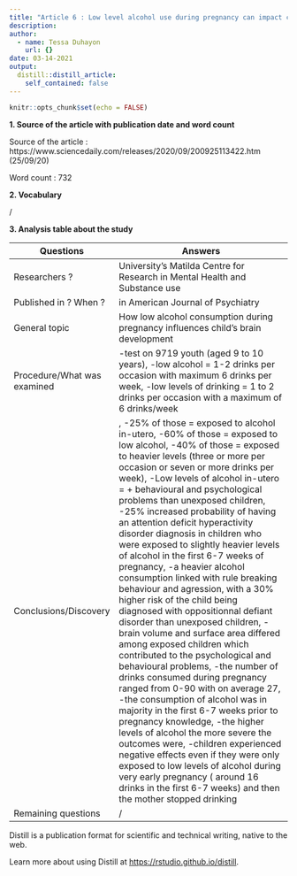 ```yaml
---
title: "Article 6 : Low level alcohol use during pregnancy can impact child's brain development"
description: 
author:
  - name: Tessa Duhayon
    url: {}
date: 03-14-2021
output:
  distill::distill_article:
    self_contained: false
---
```


```r
knitr::opts_chunk$set(echo = FALSE)
```
**1. Source of the article with publication date and word count**

Source of the article : https://www.sciencedaily.com/releases/2020/09/200925113422.htm (25/09/20)

Word count : 732

**2. Vocabulary**

/

**3. Analysis table about the study**

| Questions                    | Answers                                                                                                                                                                                                                                                                                                                                                                                                                                                                                                                                                                                                                                                                                                                                                                                                                                                                                                                                                                                                                                                                                                                                                                                                                                                                                                          |
| ---------------------------- | ---------------------------------------------------------------------------------------------------------------------------------------------------------------------------------------------------------------------------------------------------------------------------------------------------------------------------------------------------------------------------------------------------------------------------------------------------------------------------------------------------------------------------------------------------------------------------------------------------------------------------------------------------------------------------------------------------------------------------------------------------------------------------------------------------------------------------------------------------------------------------------------------------------------------------------------------------------------------------------------------------------------------------------------------------------------------------------------------------------------------------------------------------------------------------------------------------------------------------------------------------------------------------------------------------------------- |
| Researchers ?                | University's Matilda Centre for Research in Mental Health and Substance use                                                                                                                                                                                                                                                                                                                                                                                                                                                                                                                                                                                                                                                                                                                                                                                                                                                                                                                                                                                                                                                                                                                                                                                                                                      |
| Published in ? When ?        | in American Journal of Psychiatry                                                                                                                                                                                                                                                                                                                                                                                                                                                                                                                                                                                                                                                                                                                                                                                                                                                                                                                                                                                                                                                                                                                                                                                                                                                                                |
| General topic                | How low alcohol consumption during pregnancy influences child's brain development                                                                                                                                                                                                                                                                                                                                                                                                                                                                                                                                                                                                                                                                                                                                                                                                                                                                                                                                                                                                                                                                                                                                                                                                                                |
| Procedure/What was examined  | -test on 9719 youth (aged 9 to 10 years), -low alcohol = 1-2 drinks per occasion with maximum 6 drinks per week, -low levels of drinking = 1 to 2 drinks per occasion with a maximum of 6 drinks/week                                                                                                                                                                                                                                                                                                                                                                                                                                                                                                                                                                                                                                                                                                                                                                                                                                                                                                                                                                                                                                                                                                            |
| Conclusions/Discovery        | , -25% of those = exposed to alcohol in-utero, -60% of those = exposed to low alcohol, -40% of those = exposed to heavier levels (three or more per occasion or seven or more drinks per week), -Low levels of alcohol in-utero = + behavioural and psychological problems than unexposed children, -25% increased probability of having an attention deficit hyperactivity disorder diagnosis in children who were exposed to slightly heavier levels of alcohol in the first 6-7 weeks of pregnancy, -a heavier alcohol consumption linked with rule breaking behaviour and agression, with a 30% higher risk of the child being diagnosed with oppositionnal defiant disorder than unexposed children, -brain volume and surface area differed among exposed children which contributed to the psychological and behavioural problems, -the number of drinks consumed during pregnancy ranged from 0-90 with on average 27, -the consumption of alcohol was in majority in the first 6-7 weeks prior to pregnancy knowledge, -the higher levels of alcohol the more severe the outcomes were, -children experienced negative effects even if they were only exposed to low levels of alcohol during very early pregnancy ( around 16 drinks in the first 6-7 weeks) and then the mother stopped drinking      |
| Remaining questions          | /                                                                                                                                                                                                                                                                                                                                                                                                                                                                                                                                                                                                                                                                                                                                                                                                                                                                                                                                                                                                                                                                                                                                                                                                                                                                                                                |

Distill is a publication format for scientific and technical writing, native to the web.

Learn more about using Distill at <https://rstudio.github.io/distill>.

